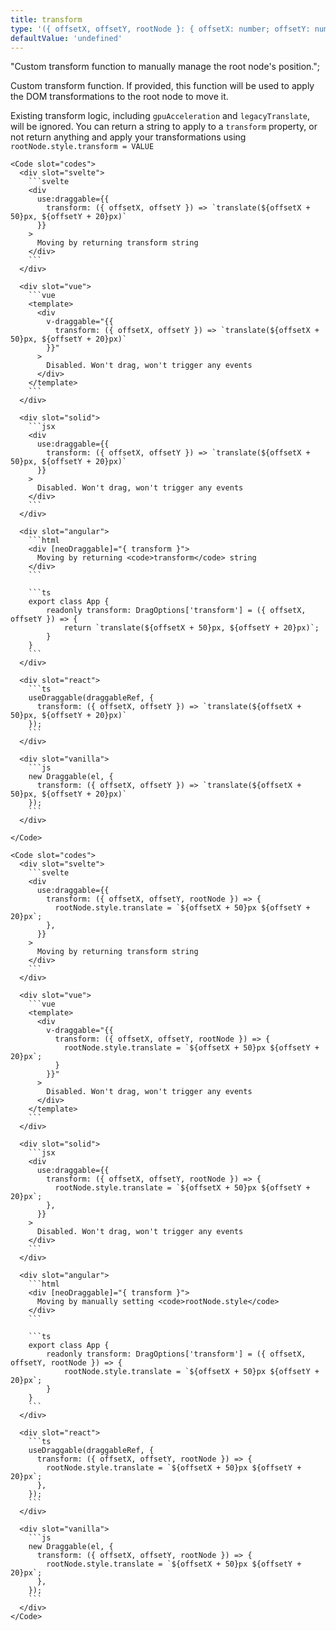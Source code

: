 ```yaml
---
title: transform
type: '({ offsetX, offsetY, rootNode }: { offsetX: number; offsetY: number; rootNode: HTMLElement; }) => string | undefined | void'
defaultValue: 'undefined'
---
```




  "Custom transform function to manually manage the root node's position.";

Custom transform function. If provided, this function will be used to apply the DOM
transformations to the root node to move it.

Existing transform logic, including `gpuAcceleration` and `legacyTranslate`, will be ignored. You can return a string
to apply to a `transform` property, or not return anything and apply your transformations using `rootNode.style.transform = VALUE`

<Examples client:load>
  <Example>
    <ReturnTransformExample client:visible slot="demo" />

    <Code slot="codes">
      <div slot="svelte">
        ```svelte
        <div
          use:draggable={{
            transform: ({ offsetX, offsetY }) => `translate(${offsetX + 50}px, ${offsetY + 20}px)`
          }}
        >
          Moving by returning transform string
        </div>
        ```
      </div>

      <div slot="vue">
        ```vue
        <template>
          <div
            v-draggable="{{
              transform: ({ offsetX, offsetY }) => `translate(${offsetX + 50}px, ${offsetY + 20}px)`
            }}"
          >
            Disabled. Won't drag, won't trigger any events
          </div>
        </template>
        ```
      </div>

      <div slot="solid">
        ```jsx
        <div
          use:draggable={{
            transform: ({ offsetX, offsetY }) => `translate(${offsetX + 50}px, ${offsetY + 20}px)`
          }}
        >
          Disabled. Won't drag, won't trigger any events
        </div>
        ```
      </div>

      <div slot="angular">
        ```html
        <div [neoDraggable]="{ transform }">
          Moving by returning <code>transform</code> string
        </div>
        ```

        ```ts
        export class App {
            readonly transform: DragOptions['transform'] = ({ offsetX, offsetY }) => {
                return `translate(${offsetX + 50}px, ${offsetY + 20}px)`;
            }
        }
        ```
      </div>

      <div slot="react">
        ```ts
        useDraggable(draggableRef, {
          transform: ({ offsetX, offsetY }) => `translate(${offsetX + 50}px, ${offsetY + 20}px)`
        });
        ```
      </div>

      <div slot="vanilla">
        ```js
        new Draggable(el, {
          transform: ({ offsetX, offsetY }) => `translate(${offsetX + 50}px, ${offsetY + 20}px)`
        });
        ```
      </div>

    </Code>

  </Example>

  <Example>
    <ManualTransformExample client:visible slot="demo" />

    <Code slot="codes">
      <div slot="svelte">
        ```svelte
        <div
          use:draggable={{
            transform: ({ offsetX, offsetY, rootNode }) => {
              rootNode.style.translate = `${offsetX + 50}px ${offsetY + 20}px`;
            },
          }}
        >
          Moving by returning transform string
        </div>
        ```
      </div>

      <div slot="vue">
        ```vue
        <template>
          <div
            v-draggable="{{
              transform: ({ offsetX, offsetY, rootNode }) => {
                rootNode.style.translate = `${offsetX + 50}px ${offsetY + 20}px`;
              }
            }}"
          >
            Disabled. Won't drag, won't trigger any events
          </div>
        </template>
        ```
      </div>

      <div slot="solid">
        ```jsx
        <div
          use:draggable={{
            transform: ({ offsetX, offsetY, rootNode }) => {
              rootNode.style.translate = `${offsetX + 50}px ${offsetY + 20}px`;
            },
          }}
        >
          Disabled. Won't drag, won't trigger any events
        </div>
        ```
      </div>

      <div slot="angular">
        ```html
        <div [neoDraggable]="{ transform }">
          Moving by manually setting <code>rootNode.style</code>
        </div>
        ```

        ```ts
        export class App {
            readonly transform: DragOptions['transform'] = ({ offsetX, offsetY, rootNode }) => {
                rootNode.style.translate = `${offsetX + 50}px ${offsetY + 20}px`;
            }
        }
        ```
      </div>

      <div slot="react">
        ```ts
        useDraggable(draggableRef, {
          transform: ({ offsetX, offsetY, rootNode }) => {
            rootNode.style.translate = `${offsetX + 50}px ${offsetY + 20}px`;
          },
        });
        ```
      </div>

      <div slot="vanilla">
        ```js
        new Draggable(el, {
          transform: ({ offsetX, offsetY, rootNode }) => {
            rootNode.style.translate = `${offsetX + 50}px ${offsetY + 20}px`;
          },
        });
        ```
      </div>
    </Code>

  </Example>

</Examples>
